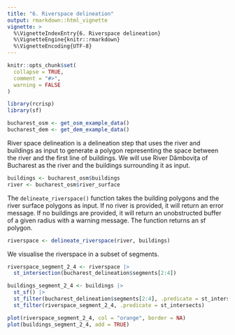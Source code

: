 ```yaml
---
title: "6. Riverspace delineation"
output: rmarkdown::html_vignette
vignette: >
  %\VignetteIndexEntry{6. Riverspace delineation}
  %\VignetteEngine{knitr::rmarkdown}
  %\VignetteEncoding{UTF-8}
---
```


```r
knitr::opts_chunk$set(
  collapse = TRUE,
  comment = "#>",
  warning = FALSE
)
```

```r
library(rcrisp)
library(sf)

bucharest_osm <- get_osm_example_data()
bucharest_dem <- get_dem_example_data()
```

River space delineation is a delineation step that uses the river and buildings as input to generate a polygon representing the space between the river and the first line of buildings. We will use River Dâmbovița of Bucharest as the river and the buildings surrounding it as input.

```r
buildings <- bucharest_osm$buildings
river <- bucharest_osm$river_surface
```

The `delineate_riverspace()` function takes the building polygons and the river surface polygons as input. If no river is provided, it will return an error message. If no buildings are provided, it will return an unobstructed buffer of a given radius with a warning message. The function returns an sf polygon.

```r
riverspace <- delineate_riverspace(river, buildings)
```

We visualise the riverspace in a subset of segments.

```r
riverspace_segment_2_4 <- riverspace |>
  st_intersection(bucharest_delineation$segments[2:4])

buildings_segment_2_4 <- buildings |>
  st_sf() |>
  st_filter(bucharest_delineation$segments[2:4], .predicate = st_intersects) |>
  st_filter(riverspace_segment_2_4, .predicate = st_intersects)

plot(riverspace_segment_2_4, col = "orange", border = NA)
plot(buildings_segment_2_4, add = TRUE)
```
